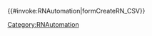 <div class="template-form">{{#invoke:RNAutomation|formCreateRN_CSV}}</div><noinclude>[[Category:RNAutomation]]
</noinclude>

